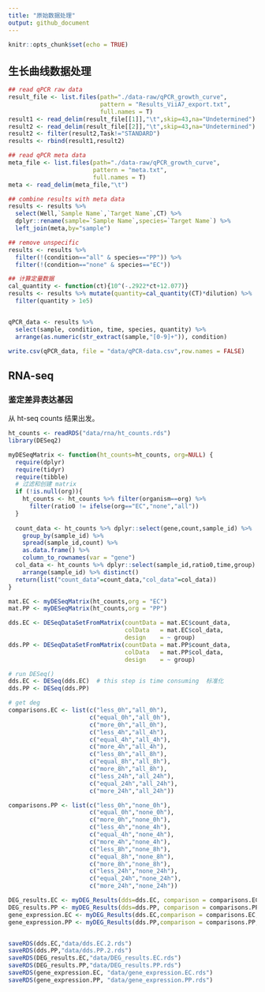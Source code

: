 ```yaml
---
title: "原始数据处理"
output: github_document
---
```


```r
knitr::opts_chunk$set(echo = TRUE)
```

## 生长曲线数据处理

```r
## read qPCR raw data
result_file <- list.files(path="./data-raw/qPCR_growth_curve", 
                          pattern = "Results_ViiA7_export.txt",
                          full.names = T)
result1 <- read_delim(result_file[[1]],"\t",skip=43,na="Undetermined")
result2 <- read_delim(result_file[[2]],"\t",skip=43,na="Undetermined")
result2 <- filter(result2,Task!="STANDARD")
results <- rbind(result1,result2)

## read qPCR meta data
meta_file <- list.files(path="./data-raw/qPCR_growth_curve", 
                        pattern = "meta.txt",
                        full.names = T)
meta <- read_delim(meta_file,"\t")

## combine results with meta data
results <- results %>% 
  select(Well,`Sample Name`,`Target Name`,CT) %>% 
  dplyr::rename(sample=`Sample Name`,species=`Target Name`) %>%
  left_join(meta,by="sample")

## remove unspecific 
results <- results %>%
  filter(!(condition=="all" & species=="PP")) %>%
  filter(!(condition=="none" & species=="EC"))

## 计算定量数据
cal_quantity <- function(ct){10^(-.2922*ct+12.077)}
results <- results %>% mutate(quantity=cal_quantity(CT)*dilution) %>%
  filter(quantity > 1e5)


qPCR_data <- results %>% 
  select(sample, condition, time, species, quantity) %>%
  arrange(as.numeric(str_extract(sample,"[0-9]+")), condition)

write.csv(qPCR_data, file = "data/qPCR-data.csv",row.names = FALSE)
```


## RNA-seq

### 鉴定差异表达基因

从 ht-seq counts 结果出发。

```r
ht_counts <- readRDS("data/rna/ht_counts.rds")
library(DESeq2)

myDESeqMatrix <- function(ht_counts=ht_counts, org=NULL) {
  require(dplyr)
  require(tidyr)
  require(tibble)
  # 过滤和创建 matrix
  if (!is.null(org)){
    ht_counts <- ht_counts %>% filter(organism==org) %>%
      filter(ratio0 != ifelse(org=="EC","none","all"))
  }
  
  count_data <- ht_counts %>% dplyr::select(gene,count,sample_id) %>%
    group_by(sample_id) %>%
    spread(sample_id,count) %>% 
    as.data.frame() %>%
    column_to_rownames(var = "gene")
  col_data <- ht_counts %>% dplyr::select(sample_id,ratio0,time,group) %>% 
    arrange(sample_id) %>% distinct()
  return(list("count_data"=count_data,"col_data"=col_data))
}

mat.EC <- myDESeqMatrix(ht_counts,org = "EC")
mat.PP <- myDESeqMatrix(ht_counts,org = "PP")

dds.EC <- DESeqDataSetFromMatrix(countData = mat.EC$count_data, 
                                 colData   = mat.EC$col_data,
                                 design    = ~ group)
dds.PP <- DESeqDataSetFromMatrix(countData = mat.PP$count_data, 
                                 colData   = mat.PP$col_data,
                                 design    = ~ group)

# run DESeq()
dds.EC <- DESeq(dds.EC)  # this step is time consuming  标准化
dds.PP <- DESeq(dds.PP)

# get deg
comparisons.EC <- list(c("less_0h","all_0h"),
                       c("equal_0h","all_0h"),
                       c("more_0h","all_0h"),
                       c("less_4h","all_4h"),
                       c("equal_4h","all_4h"),
                       c("more_4h","all_4h"),
                       c("less_8h","all_8h"),
                       c("equal_8h","all_8h"),
                       c("more_8h","all_8h"),
                       c("less_24h","all_24h"),
                       c("equal_24h","all_24h"),
                       c("more_24h","all_24h"))

comparisons.PP <- list(c("less_0h","none_0h"),
                       c("equal_0h","none_0h"),
                       c("more_0h","none_0h"),
                       c("less_4h","none_4h"),
                       c("equal_4h","none_4h"),
                       c("more_4h","none_4h"),
                       c("less_8h","none_8h"),
                       c("equal_8h","none_8h"),
                       c("more_8h","none_8h"),
                       c("less_24h","none_24h"),
                       c("equal_24h","none_24h"),
                       c("more_24h","none_24h"))

DEG_results.EC <- myDEG_Results(dds=dds.EC, comparison = comparisons.EC)
DEG_results.PP <- myDEG_Results(dds=dds.PP, comparison = comparisons.PP)
gene_expression.EC <- myDEG_Results(dds.EC,comparison = comparisons.EC,filtered = F)
gene_expression.PP <- myDEG_Results(dds.PP,comparison = comparisons.PP,filtered = F)


saveRDS(dds.EC,"data/dds.EC.2.rds")
saveRDS(dds.PP,"data/dds.PP.2.rds")
saveRDS(DEG_results.EC,"data/DEG_results.EC.rds")
saveRDS(DEG_results.PP,"data/DEG_results.PP.rds")
saveRDS(gene_expression.EC, "data/gene_expression.EC.rds")
saveRDS(gene_expression.PP, "data/gene_expression.PP.rds")
```

